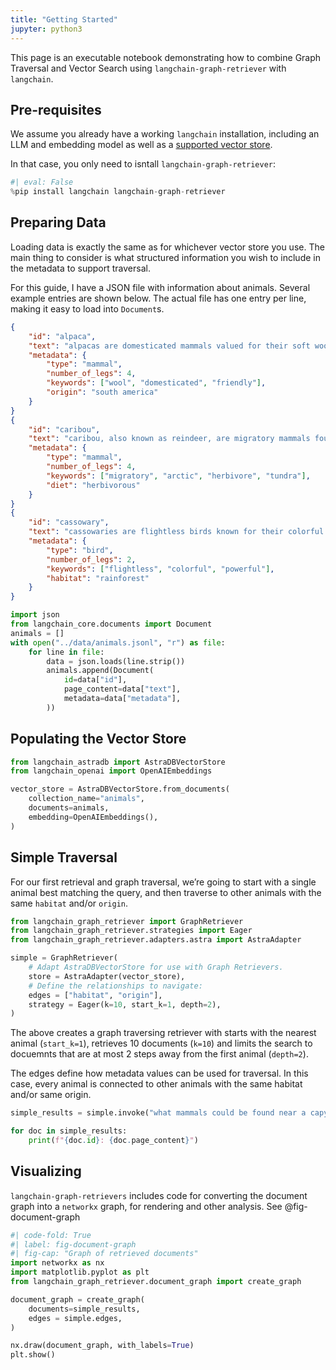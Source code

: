 ```yaml
---
title: "Getting Started"
jupyter: python3
---
```


This page is an executable notebook demonstrating how to combine Graph Traversal and Vector Search using `langchain-graph-retriever` with `langchain`.

## Pre-requisites

We assume you already have a working `langchain` installation, including an LLM and embedding model as well as a [supported vector store](/reference/Adapter.qmd).

In that case, you only need to isntall `langchain-graph-retriever`:

```python
#| eval: False
%pip install langchain langchain-graph-retriever
```

## Preparing Data

Loading data is exactly the same as for whichever vector store you use.
The main thing to consider is what structured information you wish to include in the metadata to support traversal.

For this guide, I have a JSON file with information about animals. Several example entries are shown below. The actual file has one entry per line, making it easy to load into `Document`s.

```json
{
    "id": "alpaca",
    "text": "alpacas are domesticated mammals valued for their soft wool and friendly demeanor.",
    "metadata": {
        "type": "mammal",
        "number_of_legs": 4,
        "keywords": ["wool", "domesticated", "friendly"],
        "origin": "south america"
    }
}
{
    "id": "caribou",
    "text": "caribou, also known as reindeer, are migratory mammals found in arctic regions.",
    "metadata": {
        "type": "mammal",
        "number_of_legs": 4,
        "keywords": ["migratory", "arctic", "herbivore", "tundra"],
        "diet": "herbivorous"
    }
}
{
    "id": "cassowary",
    "text": "cassowaries are flightless birds known for their colorful necks and powerful legs.",
    "metadata": {
        "type": "bird",
        "number_of_legs": 2,
        "keywords": ["flightless", "colorful", "powerful"],
        "habitat": "rainforest"
    }
}
```

```python
import json
from langchain_core.documents import Document
animals = []
with open("../data/animals.jsonl", "r") as file:
    for line in file:
        data = json.loads(line.strip())
        animals.append(Document(
            id=data["id"],
            page_content=data["text"],
            metadata=data["metadata"],
        ))
```

## Populating the Vector Store

```python
from langchain_astradb import AstraDBVectorStore
from langchain_openai import OpenAIEmbeddings

vector_store = AstraDBVectorStore.from_documents(
    collection_name="animals",
    documents=animals,
    embedding=OpenAIEmbeddings(),
)
```

## Simple Traversal

For our first retrieval and graph traversal, we're going to start with a single animal best matching the query, and then traverse to other animals with the same `habitat` and/or `origin`.

```python
from langchain_graph_retriever import GraphRetriever
from langchain_graph_retriever.strategies import Eager
from langchain_graph_retriever.adapters.astra import AstraAdapter

simple = GraphRetriever(
    # Adapt AstraDBVectorStore for use with Graph Retrievers.
    store = AstraAdapter(vector_store),
    # Define the relationships to navigate:
    edges = ["habitat", "origin"],
    strategy = Eager(k=10, start_k=1, depth=2),
)
```

The above creates a graph traversing retriever with starts with the nearest animal (`start_k=1`), retrieves 10 documents (`k=10`) and limits the search to docuemnts that are at most 2 steps away from the first animal (`depth=2`).

The edges define how metadata values can be used for traversal. In this case, every animal is connected to other animals with the same habitat and/or same origin.

```python
simple_results = simple.invoke("what mammals could be found near a capybara")

for doc in simple_results:
    print(f"{doc.id}: {doc.page_content}")
```

## Visualizing

`langchain-graph-retrievers` includes code for converting the document graph into a `networkx` graph, for rendering and other analysis.
See @fig-document-graph

```python
#| code-fold: True
#| label: fig-document-graph
#| fig-cap: "Graph of retrieved documents"
import networkx as nx
import matplotlib.pyplot as plt
from langchain_graph_retriever.document_graph import create_graph

document_graph = create_graph(
    documents=simple_results,
    edges = simple.edges,
)

nx.draw(document_graph, with_labels=True)
plt.show()
```